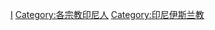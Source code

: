 {{Commonscat|Muslims from Indonesia}}

[[Category:各國穆斯林|I]]
[[Category:各宗教印尼人|Category:各宗教印尼人]]
[[Category:印尼伊斯兰教|Category:印尼伊斯兰教]]
